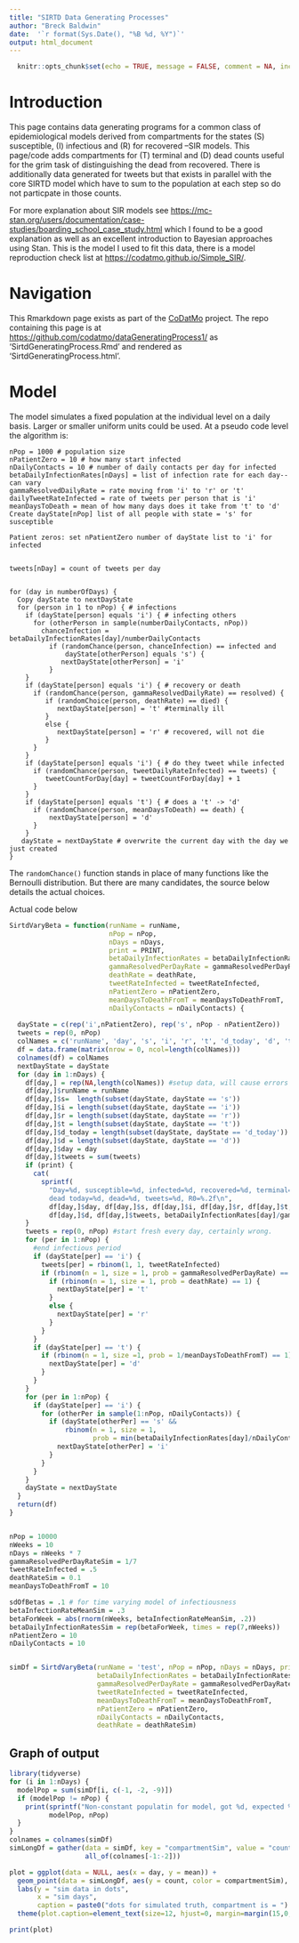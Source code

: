 ```yaml
---
title: "SIRTD Data Generating Processes"
author: "Breck Baldwin"
date:  '`r format(Sys.Date(), "%B %d, %Y")`'
output: html_document
---
```


```r
  knitr::opts_chunk$set(echo = TRUE, message = FALSE, comment = NA, include = TRUE)
```

# Introduction

This page contains data generating programs for a common class of epidemiological models derived from compartments for the states (S) susceptible, (I) infectious and (R) for recovered --SIR models. This page/code adds compartments for (T) terminal and (D) dead counts useful for the grim task of distinguishing the dead from recovered. There is additionally data generated for tweets but that exists in parallel with the core SIRTD model which have to sum to the population at each step so do not particpate in those counts. 

For more explanation about SIR models see [https://mc-stan.org/users/documentation/case-studies/boarding_school_case_study.html](https://mc-stan.org/users/documentation/case-studies/boarding_school_case_study.html) which I found to be a good explanation as well as an excellent introduction to Bayesian approaches using Stan. This is the model I used to fit this data, there is a model reproduction check list at [https://codatmo.github.io/Simple_SIR/](https://codatmo.github.io/Simple_SIR/). 

# Navigation

This Rmarkdown page exists as part of the [CoDatMo](https://codatmo.github.io/) project. The repo containing this page is at [https://github.com/codatmo/dataGeneratingProcess1/](https://github.com/codatmo/dataGeneratingProcess/) as 'SirtdGeneratingProcess.Rmd' and rendered as 'SirtdGeneratingProcess.html'. 

# Model 

The model simulates a fixed population at the individual level on a daily basis. Larger or smaller uniform units could be used. At a pseudo code level the algorithm is:

```
nPop = 1000 # population size
nPatientZero = 10 # how many start infected
nDailyContacts = 10 # number of daily contacts per day for infected
betaDailyInfectionRates[nDays] = list of infection rate for each day--can vary
gammaResolvedDailyRate = rate moving from 'i' to 'r' or 't'
dailyTweetRateInfected = rate of tweets per person that is 'i'
meanDaysToDeath = mean of how many days does it take from 't' to 'd'
Create dayState[nPop] list of all people with state = 's' for susceptible

Patient zeros: set nPatientZero number of dayState list to 'i' for infected


tweets[nDay] = count of tweets per day


for (day in numberOfDays) {
  Copy dayState to nextDayState 
  for (person in 1 to nPop) { # infections
    if (dayState[person] equals 'i') { # infecting others
      for (otherPerson in sample(numberDailyContacts, nPop))
        chanceInfection = betaDailyInfectionRates[day]/numberDailyContacts
          if (randomChance(person, chanceInfection) == infected and 
              dayState[otherPerson] equals 's') {
             nextDayState[otherPerson] = 'i' 
          }
    }
    if (dayState[person] equals 'i') { # recovery or death
      if (randomChance(person, gammaResolvedDailyRate) == resolved) {
         if (randomChoice(person, deathRate) == died) {
            nextDayState[person] = 't' #terminally ill 
         }
         else {
            nextDayState[person] = 'r' # recovered, will not die
         }
      }
    }
    if (dayState[person] equals 'i') { # do they tweet while infected
      if (randomChance(person, tweetDailyRateInfected) == tweets) {
         tweetCountForDay[day] = tweetCountForDay[day] + 1
      }
    }
    if (dayState[person] equals 't') { # does a 't' -> 'd'
      if (randomChance(person, meanDaysToDeath) == death) {
          nextDayState[person] = 'd' 
      } 
    }
   dayState = nextDayState # overwrite the current day with the day we just created
}
```
The `randomChance()` function stands in place of many functions like the Bernoulli distribution. But there are many candidates, the source below details the actual choices. 

Actual code below


```r
SirtdVaryBeta = function(runName = runName,
                         nPop = nPop,
                         nDays = nDays,
                         print = PRINT,
                         betaDailyInfectionRates = betaDailyInfectionRates,
                         gammaResolvedPerDayRate = gammaResolvedPerDayRate,
                         deathRate = deathRate,
                         tweetRateInfected = tweetRateInfected,
                         nPatientZero = nPatientZero,
                         meanDaysToDeathFromT = meanDaysToDeathFromT,
                         nDailyContacts = nDailyContacts) {
  
  dayState = c(rep('i',nPatientZero), rep('s', nPop - nPatientZero))
  tweets = rep(0, nPop)
  colNames = c('runName', 'day', 's', 'i', 'r', 't', 'd_today', 'd', 'tweets')
  df = data.frame(matrix(nrow = 0, ncol=length(colNames)))
  colnames(df) = colNames
  nextDayState = dayState
  for (day in 1:nDays) {
    df[day,] = rep(NA,length(colNames)) #setup data, will cause errors if I miss something
    df[day,]$runName = runName
    df[day,]$s=  length(subset(dayState, dayState == 's'))
    df[day,]$i = length(subset(dayState, dayState == 'i'))
    df[day,]$r = length(subset(dayState, dayState == 'r'))
    df[day,]$t = length(subset(dayState, dayState == 't'))
    df[day,]$d_today = length(subset(dayState, dayState == 'd_today'))
    df[day,]$d = length(subset(dayState, dayState == 'd'))
    df[day,]$day = day
    df[day,]$tweets = sum(tweets)
    if (print) {
      cat(
        sprintf(
          "Day=%d, susceptible=%d, infected=%d, recovered=%d, terminal=%d, 
          dead today=%d, dead=%d, tweets=%d, R0=%.2f\n",
          df[day,]$day, df[day,]$s, df[day,]$i, df[day,]$r, df[day,]$t, df[day,]$d_today,
          df[day,]$d, df[day,]$tweets, betaDailyInfectionRates[day]/gammaResolvedPerDayRate))
    }
    tweets = rep(0, nPop) #start fresh every day, certainly wrong.
    for (per in 1:nPop) {
      #end infectious period
      if (dayState[per] == 'i') {
        tweets[per] = rbinom(1, 1, tweetRateInfected)
        if (rbinom(n = 1, size = 1, prob = gammaResolvedPerDayRate) == 1) {
          if (rbinom(n = 1, size = 1, prob = deathRate) == 1) {
            nextDayState[per] = 't' 
          }
          else {
            nextDayState[per] = 'r'
          }
        }
      }
      if (dayState[per] == 't') {
        if (rbinom(n = 1, size =1, prob = 1/meanDaysToDeathFromT) == 1) {
          nextDayState[per] = 'd'
        }
      }
    }
    for (per in 1:nPop) {
      if (dayState[per] == 'i') {
        for (otherPer in sample(1:nPop, nDailyContacts)) {
          if (dayState[otherPer] == 's' &&
              rbinom(n = 1, size = 1, 
                     prob = min(betaDailyInfectionRates[day]/nDailyContacts,1.0)) == 1) {
            nextDayState[otherPer] = 'i'
          }
        }
      }
    }
    dayState = nextDayState
  }
  return(df)
}


nPop = 10000
nWeeks = 10
nDays = nWeeks * 7
gammaResolvedPerDayRateSim = 1/7
tweetRateInfected = .5
deathRateSim = 0.1
meanDaysToDeathFromT = 10

sdOfBetas = .1 # for time varying model of infectiousness
betaInfectionRateMeanSim = .3
betaForWeek = abs(rnorm(nWeeks, betaInfectionRateMeanSim, .2))
betaDailyInfectionRatesSim = rep(betaForWeek, times = rep(7,nWeeks))
nPatientZero = 10
nDailyContacts = 10


simDf = SirtdVaryBeta(runName = 'test', nPop = nPop, nDays = nDays, print = TRUE,
                      betaDailyInfectionRates = betaDailyInfectionRatesSim, 
                      gammaResolvedPerDayRate = gammaResolvedPerDayRateSim,
                      tweetRateInfected = tweetRateInfected, 
                      meanDaysToDeathFromT = meanDaysToDeathFromT,
                      nPatientZero = nPatientZero, 
                      nDailyContacts = nDailyContacts,
                      deathRate = deathRateSim)

```



## Graph of output

```r
library(tidyverse)
for (i in 1:nDays) {
  modelPop = sum(simDf[i, c(-1, -2, -9)])
  if (modelPop != nPop) {
    print(sprintf("Non-constant populatin for model, got %d, expected %d"),
          modelPop, nPop)
  }
}
colnames = colnames(simDf)
simLongDf = gather(data = simDf, key = "compartmentSim", value = "count",
                   all_of(colnames[-1:-2]))

plot = ggplot(data = NULL, aes(x = day, y = mean)) +
  geom_point(data = simLongDf, aes(y = count, color = compartmentSim), size = .5) +
  labs(y = "sim data in dots",
       x = "sim days", 
       caption = paste0("dots for simulated truth, compartment is = ") +
  theme(plot.caption=element_text(size=12, hjust=0, margin=margin(15,0,0,0))))

print(plot)

```
